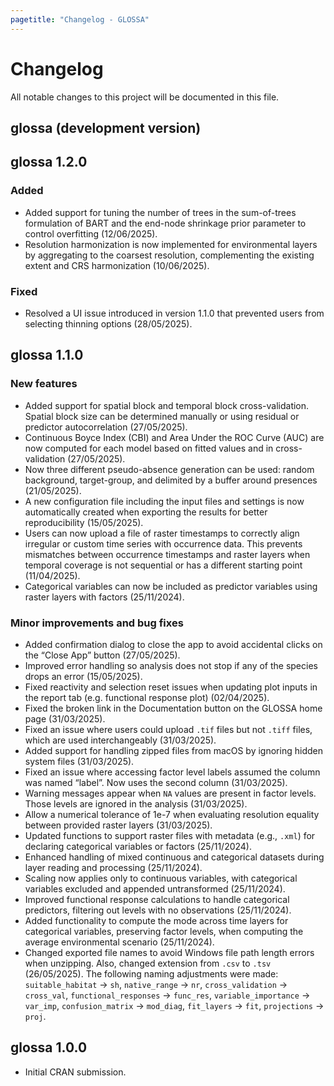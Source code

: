 ```yaml
---
pagetitle: "Changelog - GLOSSA"
---
```


# Changelog

All notable changes to this project will be documented in this file.

## glossa (development version)

## glossa 1.2.0

### Added

* Added support for tuning the number of trees in the sum-of-trees formulation of BART and the end-node shrinkage prior parameter to control overfitting (12/06/2025).
* Resolution harmonization is now implemented for environmental layers by aggregating to the coarsest resolution, complementing the existing extent and CRS harmonization (10/06/2025).

### Fixed

* Resolved a UI issue introduced in version 1.1.0 that prevented users from selecting thinning options (28/05/2025).

## glossa 1.1.0

### New features

* Added support for spatial block and temporal block cross-validation. Spatial block size can be determined manually or using residual or predictor autocorrelation (27/05/2025).
* Continuous Boyce Index (CBI) and Area Under the ROC Curve (AUC) are now computed for each model based on fitted values and in cross-validation (27/05/2025).
* Now three different pseudo-absence generation can be used: random background, target-group, and delimited by a buffer around presences (21/05/2025).
* A new configuration file including the input files and settings is now automatically created when exporting the results for better reproducibility (15/05/2025).
* Users can now upload a file of raster timestamps to correctly align irregular or custom time series with occurrence data. This prevents mismatches between occurrence timestamps and raster layers when temporal coverage is not sequential or has a different starting point (11/04/2025).
* Categorical variables can now be included as predictor variables using raster layers with factors (25/11/2024).

### Minor improvements and bug fixes

* Added confirmation dialog to close the app to avoid accidental clicks on the "Close App" button (27/05/2025).
* Improved error handling so analysis does not stop if any of the species drops an error (15/05/2025).
* Fixed reactivity and selection reset issues when updating plot inputs in the report tab (e.g. functional response plot) (02/04/2025).
* Fixed the broken link in the Documentation button on the GLOSSA home page (31/03/2025).
* Fixed an issue where users could upload `.tif` files but not `.tiff` files, which are used interchangeably (31/03/2025).
* Added support for handling zipped files from macOS by ignoring hidden system files (31/03/2025).
* Fixed an issue where accessing factor level labels assumed the column was named "label". Now uses the second column (31/03/2025).
* Warning messages appear when `NA` values are present in factor levels. Those levels are ignored in the analysis (31/03/2025).
* Allow a numerical tolerance of 1e-7 when evaluating resolution equality between provided raster layers (31/03/2025).
* Updated functions to support raster files with metadata (e.g., `.xml`) for declaring categorical variables or factors (25/11/2024).
* Enhanced handling of mixed continuous and categorical datasets during layer reading and processing (25/11/2024).
* Scaling now applies only to continuous variables, with categorical variables excluded and appended untransformed (25/11/2024).
* Improved functional response calculations to handle categorical predictors, filtering out levels with no observations (25/11/2024).
* Added functionality to compute the mode across time layers for categorical variables, preserving factor levels, when computing the average environmental scenario (25/11/2024).
* Changed exported file names to avoid Windows file path length errors when unzipping. Also, changed extension from `.csv` to `.tsv` (26/05/2025). The following naming adjustments were made: `suitable_habitat` -> `sh`, `native_range` -> `nr`, `cross_validation` -> `cross_val`, `functional_responses` -> `func_res`, `variable_importance` -> `var_imp`, `confusion_matrix` -> `mod_diag`, `fit_layers` -> `fit`, `projections` -> `proj`.

## glossa 1.0.0

* Initial CRAN submission.


